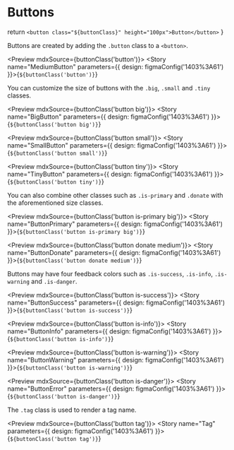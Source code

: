 
<Meta title="Elements/Buttons" />

# Buttons

 return `<button class="${buttonClass}" height="100px">Button</button>`
}

Buttons are created by adding the `.button` class to a `<button>`.

<Preview mdxSource={buttonClass('button')}>
  <Story name="MediumButton" parameters={{
    design: figmaConfig('1403%3A61')
  }}>{`
      ${buttonClass('button')}
  `}</Story>
</Preview>

You can customize the size of buttons with the `.big`, `.small` and `.tiny` classes.

<Preview mdxSource={buttonClass('button big')}>
  <Story name="BigButton" parameters={{
    design: figmaConfig('1403%3A61')
  }}>{`
      ${buttonClass('button big')}
  `}</Story>
</Preview>

<Preview mdxSource={buttonClass('button small')}>
  <Story name="SmallButton" parameters={{
    design: figmaConfig('1403%3A61')
  }}>{`
      ${buttonClass('button small')}
  `}</Story>
</Preview>

<Preview mdxSource={buttonClass('button tiny')}>
  <Story name="TinyButton" parameters={{
    design: figmaConfig('1403%3A61')
  }}>{`
      ${buttonClass('button tiny')}
  `}</Story>
</Preview>

You can also combine other classes such as `.is-primary` and `.donate` with the aforementioned size classes.

<Preview mdxSource={buttonClass('button is-primary big')}>
  <Story name="ButtonPrimary" parameters={{
    design: figmaConfig('1403%3A61')
  }}>{`
      ${buttonClass('button is-primary big')}
  `}</Story>
</Preview>

<Preview mdxSource={buttonClass('button donate medium')}>
  <Story name="ButtonDonate" parameters={{
    design: figmaConfig('1403%3A61')
  }}>{`
      ${buttonClass('button donate medium')}
  `}</Story>
</Preview>

Buttons may have four feedback colors such as `.is-success`, `.is-info`, `.is-warning` and `.is-danger`.

<Preview mdxSource={buttonClass('button is-success')}>
  <Story name="ButtonSuccess" parameters={{
    design: figmaConfig('1403%3A61')
  }}>{`
      ${buttonClass('button is-success')}
  `}</Story>
</Preview>

<Preview mdxSource={buttonClass('button is-info')}>
  <Story name="ButtonInfo" parameters={{
    design: figmaConfig('1403%3A61')
  }}>{`
      ${buttonClass('button is-info')}
  `}</Story>
</Preview>

<Preview mdxSource={buttonClass('button is-warning')}>
  <Story name="ButtonWarning" parameters={{
    design: figmaConfig('1403%3A61')
  }}>{`
      ${buttonClass('button is-warning')}
  `}</Story>
</Preview>

<Preview mdxSource={buttonClass('button is-danger')}>
  <Story name="ButtonError" parameters={{
    design: figmaConfig('1403%3A61')
  }}>{`
      ${buttonClass('button is-danger')}
  `}</Story>
</Preview>

The `.tag` class is used to render a tag name.

<Preview mdxSource={buttonClass('button tag')}>
  <Story name="Tag" parameters={{
    design: figmaConfig('1403%3A61')
  }}>{`
      ${buttonClass('button tag')}
  `}</Story>
</Preview>
